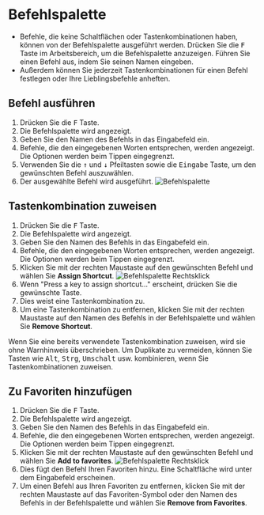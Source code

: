 
# Befehlspalette
- Befehle, die keine Schaltflächen oder Tastenkombinationen haben, können von der Befehlspalette ausgeführt werden. Drücken Sie die <kbd>F</kbd> Taste im Arbeitsbereich, um die Befehlspalette anzuzeigen. Führen Sie einen Befehl aus, indem Sie seinen Namen eingeben.
- Außerdem können Sie jederzeit Tastenkombinationen für einen Befehl festlegen oder Ihre Lieblingsbefehle anheften.

## Befehl ausführen
1. Drücken Sie die <kbd>F</kbd> Taste.
2. Die Befehlspalette wird angezeigt.
3. Geben Sie den Namen des Befehls in das Eingabefeld ein.
4. Befehle, die den eingegebenen Worten entsprechen, werden angezeigt. Die Optionen werden beim Tippen eingegrenzt.
5. Verwenden Sie die <kbd>↑</kbd> und <kbd>↓</kbd> Pfeiltasten sowie die <kbd>Eingabe</kbd> Taste, um den gewünschten Befehl auszuwählen.
6. Der ausgewählte Befehl wird ausgeführt.
![Befehlspalette](./img/command-palette.gif)

## Tastenkombination zuweisen
1. Drücken Sie die <kbd>F</kbd> Taste.
2. Die Befehlspalette wird angezeigt.
3. Geben Sie den Namen des Befehls in das Eingabefeld ein.
4. Befehle, die den eingegebenen Worten entsprechen, werden angezeigt. Die Optionen werden beim Tippen eingegrenzt.
5. Klicken Sie mit der rechten Maustaste auf den gewünschten Befehl und wählen Sie **Assign Shortcut**.
![Befehlspalette Rechtsklick](./img/command-palette-right-click.png)
6. Wenn "Press a key to assign shortcut..." erscheint, drücken Sie die gewünschte Taste.
7. Dies weist eine Tastenkombination zu.
8. Um eine Tastenkombination zu entfernen, klicken Sie mit der rechten Maustaste auf den Namen des Befehls in der Befehlspalette und wählen Sie **Remove Shortcut**.

<Callout type="warning" emoji="⚠️">
Wenn Sie eine bereits verwendete Tastenkombination zuweisen, wird sie ohne Warnhinweis überschrieben. Um Duplikate zu vermeiden, können Sie Tasten wie <kbd>Alt</kbd>, <kbd>Strg</kbd>, <kbd>Umschalt</kbd> usw. kombinieren, wenn Sie Tastenkombinationen zuweisen.
</Callout>

## Zu Favoriten hinzufügen
1. Drücken Sie die <kbd>F</kbd> Taste.
2. Die Befehlspalette wird angezeigt.
3. Geben Sie den Namen des Befehls in das Eingabefeld ein.
4. Befehle, die den eingegebenen Worten entsprechen, werden angezeigt. Die Optionen werden beim Tippen eingegrenzt.
5. Klicken Sie mit der rechten Maustaste auf den gewünschten Befehl und wählen Sie **Add to favorites**.
![Befehlspalette Rechtsklick](./img/command-palette-right-click.png)
6. Dies fügt den Befehl Ihren Favoriten hinzu. Eine Schaltfläche wird unter dem Eingabefeld erscheinen.
7. Um einen Befehl aus Ihren Favoriten zu entfernen, klicken Sie mit der rechten Maustaste auf das Favoriten-Symbol oder den Namen des Befehls in der Befehlspalette und wählen Sie **Remove from Favorites**.